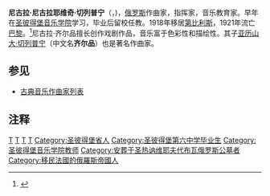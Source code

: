 {{Infobox classical
| 中文名 = 尼古拉·切列普宁
| 画像 = Nikolai-Tcherepnin.jpg
| 附注 =      
| 原文名 = Никола́й Никола́евич Черепни́н    
| 拉丁字母 = Nikolai Nikolayevich Tcherepnin   
| 国别 = 俄罗斯  
| 出生日期 = 1873年5月15日
| 出生地 = 圣彼得堡
| 逝世日期 = 1945年6月26日(72歲)
| 逝世地 = 巴黎
| 所属时期 = 浪漫主义，20世纪
| 所属乐派 =  
| 擅长作品类型 = 歌剧，芭蕾
| 代表作 = 歌剧《媒人》，芭蕾《纳西斯与回声》《阿尔米德的圆亭》
| 师从 = [[里姆斯基-科萨科夫|里姆斯基-科萨科夫]]
| 学生 = [[普罗科菲耶夫|普罗科菲耶夫]]
| 官方网站 = 
}}

'''尼古拉·尼古拉耶维奇·切列普宁'''（{{lang-ru|'''Никола́й Никола́евич Черепни́н'''}}，{{bd|1873年|5月15日|1945年|6月26日}})，[[俄罗斯|俄罗斯]]作曲家，指挥家，音乐教育家。早年在[[圣彼得堡音乐学院|圣彼得堡音乐学院]]学习，毕业后留校任教。1918年移居[[第比利斯|第比利斯]]，1921年流亡[[巴黎|巴黎]]。<ref>{{Cite web |url=http://www.tcherepnin.com/nikolai/bio_nik.htm |title=存档副本 |accessdate=2009-09-06 |archive-date=2016-06-09 |archive-url=https://web.archive.org/web/20160609233352/http://www.tcherepnin.com/nikolai/bio_nik.htm |dead-url=no }}</ref>尼古拉·齐尔品擅长创作戏剧作品，音乐富于色彩性和描绘性。其子[[亚历山大·切列普宁|亚历山大·切列普宁]]（中文名'''齐尔品'''）也是著名作曲家。

==参见==
* [[古典音乐作曲家列表|古典音乐作曲家列表]]

==注释==
<references/>

{{Authority control}}
{{DEFAULTSORT:Tcherepnin, Nikolai}}
[[Category:俄罗斯作曲家|T]]
[[Category:浪漫主义作曲家|T]]
[[Category:20世纪作曲家|T]]
[[Category:圣彼得堡音乐学院校友|T]]
[[Category:圣彼得堡省人|Category:圣彼得堡省人]]
[[Category:圣彼得堡第六中学毕业生|Category:圣彼得堡第六中学毕业生]]
[[Category:圣彼得堡音乐学院教师|Category:圣彼得堡音乐学院教师]]
[[Category:安葬于圣热讷维耶夫代布瓦俄罗斯公墓者|Category:安葬于圣热讷维耶夫代布瓦俄罗斯公墓者]]
[[Category:移民法國的俄羅斯帝國人|Category:移民法國的俄羅斯帝國人]]